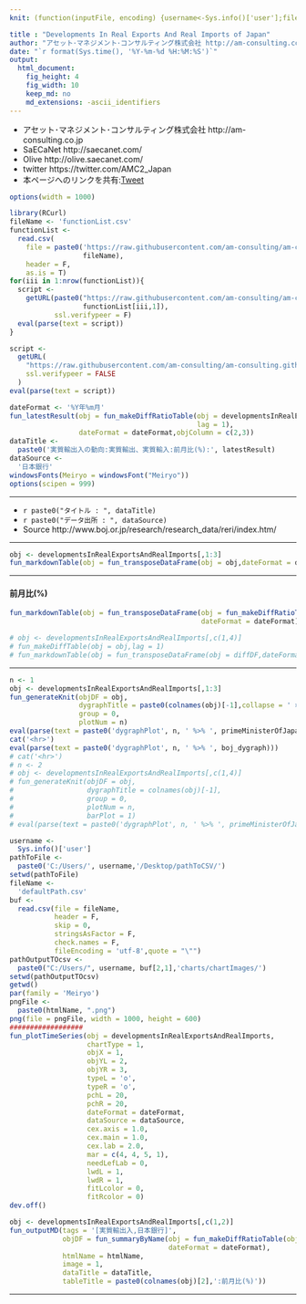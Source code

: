 ```yaml
---
knit: (function(inputFile, encoding) {username<-Sys.info()['user'];fileName<-'defaultPath.csv';pathToFile <-paste0('C:/Users/', username,'/Desktop/pathToCSV/');setwd(pathToFile);buf0<-read.csv(fileName,header = F,skip = 0,stringsAsFactor = F,check.names = F,fileEncoding = 'utf-8');timeStamp<-format(Sys.time(),'%Y%m%d%H%M%S');htmlName<-'DevelopmentsInRealExportsAndRealImports01';rmarkdown::render(inputFile, encoding = encoding, output_file = paste0('C:/Users/',username,buf0[2,1],'charts/','am-consulting.co.jp-',htmlName,'.html')) })

title : "Developments In Real Exports And Real Imports of Japan"
author: "アセット･マネジメント･コンサルティング株式会社 http://am-consulting.co.jp"
date: "`r format(Sys.time(), '%Y-%m-%d %H:%M:%S')`"
output: 
  html_document:
    fig_height: 4
    fig_width: 10
    keep_md: no
    md_extensions: -ascii_identifiers 
---
```

<link href="http://knowledgevault.saecanet.com/components/rmarkdown-html.css" rel="stylesheet">
<script src="http://knowledgevault.saecanet.com/components/JavascriptCode.js"></script>
<style>.main-container {max-width : 1000px;}</style>

- アセット･マネジメント･コンサルティング株式会社 http://am-consulting.co.jp
- SaECaNet http://saecanet.com/
- Olive http://olive.saecanet.com/
- twitter https://twitter.com/AMC2_Japan
- 本ページへのリンクを共有:<a href="https://twitter.com/share" class="twitter-share-button" data-via="AMC2_Japan" data-size="large">Tweet</a> <script>!function(d,s,id){var js,fjs=d.getElementsByTagName(s)[0],p=/^http:/.test(d.location)?'http':'https';if(!d.getElementById(id)){js=d.createElement(s);js.id=id;js.src=p+'://platform.twitter.com/widgets.js';fjs.parentNode.insertBefore(js,fjs);}}(document, 'script', 'twitter-wjs');</script>

```r
options(width = 1000)
```

```r
library(RCurl)
fileName <- 'functionList.csv'
functionList <-
  read.csv(
    file = paste0('https://raw.githubusercontent.com/am-consulting/am-consulting.github.io/master/csv/',
                  fileName),
    header = F,
    as.is = T)
for(iii in 1:nrow(functionList)){
  script <- 
    getURL(paste0("https://raw.githubusercontent.com/am-consulting/am-consulting.github.io/master/", 
                  functionList[iii,1]),
           ssl.verifypeer = F)
  eval(parse(text = script))
}
```

```r
script <-
  getURL(
    "https://raw.githubusercontent.com/am-consulting/am-consulting.github.io/master/importDevelopmentsInRealExportsandRealImports-2017.r",
    ssl.verifypeer = FALSE
  )
eval(parse(text = script))
```

```r
dateFormat <- '%Y年%m月'
fun_latestResult(obj = fun_makeDiffRatioTable(obj = developmentsInRealExportsAndRealImports,
                                              lag = 1),
                 dateFormat = dateFormat,objColumn = c(2,3))
dataTitle <- 
  paste0('実質輸出入の動向:実質輸出、実質輸入:前月比(%):', latestResult) 
dataSource <- 
  '日本銀行'
windowsFonts(Meiryo = windowsFont("Meiryo"))
options(scipen = 999)
```

***

- `r paste0("タイトル : ", dataTitle)`
- `r paste0("データ出所 : ", dataSource)`
- Source http://www.boj.or.jp/research/research_data/reri/index.htm/

***

```r
obj <- developmentsInRealExportsAndRealImports[,1:3]
fun_markdownTable(obj = fun_transposeDataFrame(obj = obj,dateFormat = dateFormat))
```

***

#### 前月比(%)

```r
fun_markdownTable(obj = fun_transposeDataFrame(obj = fun_makeDiffRatioTable(obj = obj,lag = 1),
                                               dateFormat = dateFormat))
```
<!--
***

#### 前月比(PP)
-->
```r
# obj <- developmentsInRealExportsAndRealImports[,c(1,4)]
# fun_makeDiffTable(obj = obj,lag = 1)
# fun_markdownTable(obj = fun_transposeDataFrame(obj = diffDF,dateFormat = dateFormat))
```

***

```r
n <- 1
obj <- developmentsInRealExportsAndRealImports[,1:3]
fun_generateKnit(objDF = obj,
                 dygraphTitle = paste0(colnames(obj)[-1],collapse = ' × '), 
                 group = 0,
                 plotNum = n)
eval(parse(text = paste0('dygraphPlot', n, ' %>% ', primeMinisterOfJapan_dygraph)))
cat('<hr>')
eval(parse(text = paste0('dygraphPlot', n, ' %>% ', boj_dygraph)))
# cat('<hr>')
# n <- 2
# obj <- developmentsInRealExportsAndRealImports[,c(1,4)]
# fun_generateKnit(objDF = obj,
#                  dygraphTitle = colnames(obj)[-1], 
#                  group = 0,
#                  plotNum = n,
#                  barPlot = 1)
# eval(parse(text = paste0('dygraphPlot', n, ' %>% ', primeMinisterOfJapan_dygraph)))
```

```r
username <-
  Sys.info()['user']
pathToFile <-
  paste0('C:/Users/', username,'/Desktop/pathToCSV/')
setwd(pathToFile)
fileName <-
  'defaultPath.csv'
buf <-
  read.csv(file = fileName,
           header = F,
           skip = 0,
           stringsAsFactor = F,
           check.names = F,
           fileEncoding = 'utf-8',quote = "\"")
pathOutputTOcsv <-
  paste0("C:/Users/", username, buf[2,1],'charts/chartImages/')
setwd(pathOutputTOcsv)
getwd()
par(family = 'Meiryo')
pngFile <- 
  paste0(htmlName, ".png")
png(file = pngFile, width = 1000, height = 600)
##################
fun_plotTimeSeries(obj = developmentsInRealExportsAndRealImports,
                   chartType = 1, 
                   objX = 1, 
                   objYL = 2, 
                   objYR = 3,
                   typeL = 'o',
                   typeR = 'o',
                   pchL = 20,
                   pchR = 20,
                   dateFormat = dateFormat,
                   dataSource = dataSource,
                   cex.axis = 1.0, 
                   cex.main = 1.0, 
                   cex.lab = 2.0, 
                   mar = c(4, 4, 5, 1), 
                   needLefLab = 0,
                   lwdL = 1,
                   lwdR = 1,
                   fitLcolor = 0,
                   fitRcolor = 0)
dev.off()
```

```r
obj <- developmentsInRealExportsAndRealImports[,c(1,2)]
fun_outputMD(tags = '[実質輸出入,日本銀行]',
             objDF = fun_summaryByName(obj = fun_makeDiffRatioTable(obj = obj,lag = 1),
                                       dateFormat = dateFormat),
             htmlName = htmlName,
             image = 1,
             dataTitle = dataTitle,
             tableTitle = paste0(colnames(obj)[2],':前月比(%)'))
```

***
<script>MakeNegative();</script>
<script>
  (function(i,s,o,g,r,a,m){i['GoogleAnalyticsObject']=r;i[r]=i[r]||function(){
  (i[r].q=i[r].q||[]).push(arguments)},i[r].l=1*new Date();a=s.createElement(o),
  m=s.getElementsByTagName(o)[0];a.async=1;a.src=g;m.parentNode.insertBefore(a,m)
  })(window,document,'script','https://www.google-analytics.com/analytics.js','ga');

  ga('create', 'UA-3077339-5', 'auto');
  ga('send', 'pageview');

</script>

